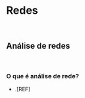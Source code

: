 # **Redes** {#analise-redes}

<br>

## Análise de redes {#redes}

<br>

### O que é análise de rede?

- .[REF]

<br>
